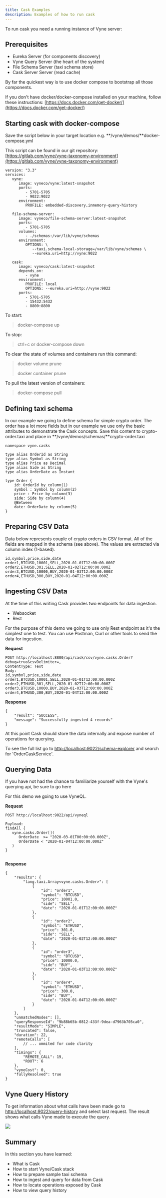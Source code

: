 ```yaml
---
title: Cask Examples
description: Examples of how to run cask
---
```



To run cask you need a running instance of Vyne server:

## Prerequisites

* Eureka Server \(for components discovery\)
* Vyne Query Server \(the heart of the system\)
* File Schema Server \(taxi schema store\)
* Cask Server Server \(read cache\)

By far the quickest way is to use docker compose to bootstrap all those components. 

If you don't have docker/docker-compose installed on your machine, follow these instructions: [https://docs.docker.com/get-docker/](https://docs.docker.com/get-docker/)

## Starting cask with docker-compose 

Save the script below in your target location e.g. **/vyne/demos/**docker-compose.yml

This script can be found in our git repository: [https://gitlab.com/vyne/vyne-taxonomy-environment](https://gitlab.com/vyne/vyne-taxonomy-environment)

```text
version: "3.3"
services:
   vyne:
      image: vyneco/vyne:latest-snapshot
      ports:
         - 5701-5705
         - 9022:9022
      environment:
         PROFILE: embedded-discovery,inmemory-query-history

   file-schema-server:
      image: vyneco/file-schema-server:latest-snapshot
      ports:
         - 5701-5705
      volumes:
         - ./schemas:/var/lib/vyne/schemas
      environment:
         OPTIONS: \
            --taxi.schema-local-storage=/var/lib/vyne/schemas \
            --eureka.uri=http://vyne:9022

   cask:
      image: vyneco/cask:latest-snapshot
      depends_on:
         - vyne
      environment:
         PROFILE: local
         OPTIONS: --eureka.uri=http://vyne:9022
      ports:
         - 5701-5705
         - 15432:5432
         - 8800:8800

```

To start:

> docker-compose up

To stop:

> ctrl+c or docker-compose down

To clear the state of volumes and containers run this command:

> docker volume prune  
>
> docker container prune

To pull the latest version of containers:

> docker-compose pull

## Defining taxi schema

In our example we going to define schema for simple crypto order. The order has a lot more fields but in our example we use only the basic attributes to demonstrate the Cask concepts. Save this content to crypto-order.taxi and place in **/vyne/demos/schemas/**crypto-order.taxi

```text
namespace vyne.casks

type alias OrderId as String
type alias Symbol as String
type alias Price as Decimal
type alias Side as String
type alias OrderDate as Instant

type Order {
    id: OrderId by column(1)
    symbol : Symbol by column(2)
    price : Price by column(3)
    side: Side by column(4)
    @Between
    date: OrderDate by column(5)
}
```

## Preparing CSV Data

Data below represents couple of crypto orders in CSV format. All of the fields are mapped in the schema \(see above\). The values are extracted via column index \(1-based\).

```text
id,symbol,price,side,date
order1,BTCUSD,10001,SELL,2020-01-01T12:00:00.000Z
order2,ETHUSD,301,SELL,2020-01-02T12:00:00.000Z
order3,BTCUSD,10000,BUY,2020-01-03T12:00:00.000Z
order4,ETHUSD,300,BUY,2020-01-04T12:00:00.000Z
```

## Ingesting CSV Data

At the time of this writing Cask provides two endpoints for data ingestion.

* Websocket
* Rest

For the purpose of this demo we going to use only Rest endpoint as it's the simplest one to test. You can use Postman, Curl or other tools to send the data for ingestion.

**Request**

```text
POST http://localhost:8800/api/cask/csv/vyne.casks.Order?debug=true&csvDelimiter=,
ContentType: Text
Body:
id,symbol,price,side,date
order1,BTCUSD,10001,SELL,2020-01-01T12:00:00.000Z
order2,ETHUSD,301,SELL,2020-01-02T12:00:00.000Z
order3,BTCUSD,10000,BUY,2020-01-03T12:00:00.000Z
order4,ETHUSD,300,BUY,2020-01-04T12:00:00.000Z
```

**Response**

```text
{
    "result": "SUCCESS",
    "message": "Successfully ingested 4 records"
}
```

At this point Cask should store the data internally and expose number of operations for querying. 

To see the full list go to [http://localhost:9022/schema-explorer](http://localhost:9022/schema-explorer) and search for 'OrderCaskService'.

## Querying Data

If you have not had the chance to familiarize yourself with the Vyne's querying api, be sure to go <Link to="../../querying-with-vyne/query-api">here</Link>

For this demo we going to use VyneQL.

**Request**

```text
POST http://localhost:9022/api/vyneql

Payload:
findAll {
   vyne.casks.Order[](
      OrderDate  >= "2020-03-01T00:00:00.000Z",
      OrderDate < "2020-01-04T12:00:00.000Z"
   )
} 


```

**Response**

```text
{
    "results": {
        "lang.taxi.Array<vyne.casks.Order>": [
            {
                "id": "order1",
                "symbol": "BTCUSD",
                "price": 10001.0,
                "side": "SELL",
                "date": "2020-01-01T12:00:00.000Z"
            },
            {
                "id": "order2",
                "symbol": "ETHUSD",
                "price": 301.0,
                "side": "SELL",
                "date": "2020-01-02T12:00:00.000Z"
            },
            {
                "id": "order3",
                "symbol": "BTCUSD",
                "price": 10000.0,
                "side": "BUY",
                "date": "2020-01-03T12:00:00.000Z"
            },
            {
                "id": "order4",
                "symbol": "ETHUSD",
                "price": 300.0,
                "side": "BUY",
                "date": "2020-01-04T12:00:00.000Z"
            }
        ]
    },
    "unmatchedNodes": [],
    "queryResponseId": "9b88b65b-0812-433f-9dea-d7963b705ca0",
    "resultMode": "SIMPLE",
    "truncated": false,
    "duration": 22,
    "remoteCalls": [
        // ... ommited for code clarity
    ],
    "timings": {
        "REMOTE_CALL": 19,
        "ROOT": 6
    },
    "vyneCost": 0,
    "fullyResolved": true
}
```

## Vyne Query History

To get information about what calls have been made go to [http://localhost:9022/query-history](http://localhost:9022/query-history) and select last request. The result shows what calls Vyne made to execute the query.

![](/assets/image%20%2815%29.png)

## Summary

In this section you have learned:

* What is Cask
* How to start Vyne/Cask stack
* How to prepare sample taxi schema
* How to ingest and query for data from Cask
* How to locate operations exposed by Cask
* How to view query history

